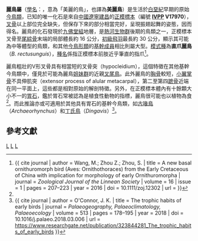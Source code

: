 {{Automatic taxobox
| taxon = Bellulornis
| fossil_range =[[白堊紀|白堊紀]]早期, {{fossil range|122|125}}
| image = 
| image_caption = 
| display_parents = 2
| authority = [[王敏_(古生物學家)|Wang]] ''et al.'', 2016
| type_species = '''直爪麗鳥 <br>''Bellulornis rectusunguis'''''
| type_species_authority = Wang, [[周忠和|Zhou]] & [[周爽|Zhou]], 2016
| synonyms = 
'''''Bellulia''''' <small>Wang ''et al.'', 2016</small><ref>{{cite journal | author = Wang, M.; Zhou Z.; Zhou, S. | title = Renaming of ''Bellulia'' Wang, Zhou & Zhou, 2016 | journal = ''Zoological Journal of the Linnean Society'' | volume = 177 | issue = 3 | pages = 695 | year = 2016 | doi = 10.1111/zoj.12397 | url = https://academic.oup.com/zoolinnean/article/177/3/695/2468527 | access-date = 2019-10-11 | archive-date = 2019-10-20 | archive-url = https://web.archive.org/web/20191020124505/https://academic.oup.com/zoolinnean/article/177/3/695/2468527 | dead-url = no }}</ref>
}}

'''麗鳥屬'''（[[學名|學名]]：{{lang|la|''Bellulornis''}}，意為「美麗的鳥」，也譯為'''美麗鳥'''）是生活於[[白堊紀|白堊紀]]早期的原始[[今鳥類|今鳥類]]，已知的唯一化石是來自[[中國|中國]][[遼寧|遼寧]][[建昌|建昌]]的[[正模標本|正模標本]]（編號 '''[[古脊椎動物與古人類研究所|IVPP]] V17970'''），[[叉骨|叉骨]]以上部位完全缺失，但保存下來的部分相當完好，呈現振翅起舞的姿態，因而得名。麗鳥的化石發現於[[九佛堂組|九佛堂組]]地層，是[[熱河生物群|熱河生物群]]後期的鳥類之一，正模標本叉骨至[[尾綜骨|尾綜骨]]末端的局部體長約 16 公分，[[初級飛羽|初級飛羽]]最長約 30 公分，顯示其可能為中等體型的鳥類，和其他[[今鳥形類|今鳥形類]]的[[基群|基幹成員]]相比則屬大型。[[模式種|模式種]]為'''直爪麗鳥'''（''B. rectusunguis''），[[種名|種名]]係指正模標本前肢近乎筆直的指爪<ref name = Wang>{{ cite journal | author = Wang, M.; Zhou Z.; Zhou, S. | title = A new basal ornithuromorph bird (Aves: Ornithothoraces) from the Early Cretaceous of China with implication for morphology of early Ornithuromorpha | journal = ''Zoological Journal of the Linnean Society'' | volume = 16 | issue = 1 | pages = 207–223 | year = 2016 | doi = 10.1111/zoj.12302 | url = }}</ref>。

麗鳥粗壯的V形叉骨具有相當短的叉骨突（hypocleidium），這個特徵在其他基幹今鳥類中，僅見於可能為麗鳥[[姐妹群|姐妹群]]的近親[[叉尾鳥|叉尾鳥]]。此外麗鳥的[[胸骨|胸骨]]較短，[[小翼掌骨|小翼掌骨]]不具伸肌突（extensor process of alular metacarpal），第二至第四[[蹠骨|蹠骨]]近端在同一平面上，這些都是相對原始的解剖特徵。另外，在正模標本體內有十餘顆大小不一的[[胃石|胃石]]，鑑於胃石常被認為是植食性動物的指標，麗鳥很可能也以植物為食<ref name = Wang/>。而此推論亦或可適用於其他具有胃石的基幹今鳥類，如[[古喙鳥|古喙鳥]]（''Archaeorhynchus''）和[[丁氏鳥|丁氏鳥]]（''Dingavis''）<ref>{{ cite journal | author = O'Connor, J. K. | title = The trophic habits of early birds | journal = ''Palaeogeography, Palaeoclimatology, Palaeoecology'' | volume = 513 | pages = 178–195 | year = 2018 | doi = 10.1016/j.palaeo.2018.03.006 | url = https://www.researchgate.net/publication/323844281_The_trophic_habits_of_early_birds }}</ref>。

== 參考文獻 ==
{{Reflist}}
{{近鳥型恐龍|B.}}
{{Taxonbar|from=Q30943049}}
[[Category:白堊紀鳥類|L]]
[[Category:热河生物群|L]]
[[Category:2016年描述的分类群|L]]